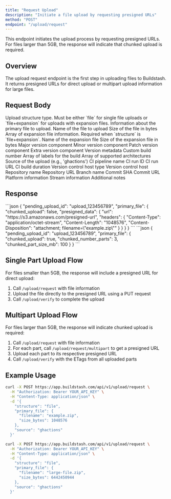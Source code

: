 ```yaml
---
title: "Request Upload"
description: "Initiate a file upload by requesting presigned URLs"
method: "POST"
endpoint: "/upload/request"
---
```


<Note>
  This endpoint initiates the upload process by requesting presigned URLs. For files larger than 5GB, the response will indicate that chunked upload is required.
</Note>

## Overview

The upload request endpoint is the first step in uploading files to Buildstash. It returns presigned URLs for direct upload or multipart upload information for large files.

## Request Body

<ParamField body="structure" type="string" required>
  Upload structure type. Must be either `file` for single file uploads or `file+expansion` for uploads with expansion files.
</ParamField>

<ParamField body="primary_file" type="object" required>
  Information about the primary file to upload.
  
  <Expandable title="File Info Object">
    <ParamField body="filename" type="string" required>
      Name of the file to upload
    </ParamField>
    <ParamField body="size_bytes" type="integer" required>
      Size of the file in bytes
    </ParamField>
  </Expandable>
</ParamField>

<ParamField body="expansion_files" type="array">
  Array of expansion file information. Required when `structure` is `file+expansion`.
  
  <Expandable title="Expansion File Object">
    <ParamField body="filename" type="string" required>
      Name of the expansion file
    </ParamField>
    <ParamField body="size_bytes" type="integer" required>
      Size of the expansion file in bytes
    </ParamField>
  </Expandable>
</ParamField>

<ParamField body="version_component_1_major" type="string">
  Major version component
</ParamField>

<ParamField body="version_component_2_minor" type="string">
  Minor version component
</ParamField>

<ParamField body="version_component_3_patch" type="string">
  Patch version component
</ParamField>

<ParamField body="version_component_extra" type="string">
  Extra version component
</ParamField>

<ParamField body="version_component_meta" type="string">
  Version metadata
</ParamField>

<ParamField body="custom_build_number" type="string">
  Custom build number
</ParamField>

<ParamField body="labels" type="array">
  Array of labels for the build
</ParamField>

<ParamField body="architectures" type="array">
  Array of supported architectures
</ParamField>

<ParamField body="source" type="string">
  Source of the upload (e.g., 'ghactions')
</ParamField>

<ParamField body="ci_pipeline" type="string">
  CI pipeline name
</ParamField>

<ParamField body="ci_run_id" type="string">
  CI run ID
</ParamField>

<ParamField body="ci_run_url" type="string">
  CI run URL
</ParamField>

<ParamField body="ci_build_duration" type="string">
  CI build duration
</ParamField>

<ParamField body="vc_host_type" type="string">
  Version control host type
</ParamField>

<ParamField body="vc_host" type="string">
  Version control host
</ParamField>

<ParamField body="vc_repo_name" type="string">
  Repository name
</ParamField>

<ParamField body="vc_repo_url" type="string">
  Repository URL
</ParamField>

<ParamField body="vc_branch" type="string">
  Branch name
</ParamField>

<ParamField body="vc_commit_sha" type="string">
  Commit SHA
</ParamField>

<ParamField body="vc_commit_url" type="string">
  Commit URL
</ParamField>

<ParamField body="platform" type="string">
  Platform information
</ParamField>

<ParamField body="stream" type="string">
  Stream information
</ParamField>

<ParamField body="notes" type="string">
  Additional notes
</ParamField>

## Response

<ResponseExample>
  <ResponseExampleBody>
```json
{
  "pending_upload_id": "upload_123456789",
  "primary_file": {
    "chunked_upload": false,
    "presigned_data": {
      "url": "https://s3.amazonaws.com/presigned-url",
      "headers": {
        "Content-Type": "application/octet-stream",
        "Content-Length": "1048576",
        "Content-Disposition": "attachment; filename=\"example.zip\""
      }
    }
  }
}
```
  </ResponseExampleBody>
</ResponseExample>

<ResponseExample>
  <ResponseExampleBody>
```json
{
  "pending_upload_id": "upload_123456789",
  "primary_file": {
    "chunked_upload": true,
    "chunked_number_parts": 3,
    "chunked_part_size_mb": 100
  }
}
```
  </ResponseExampleBody>
</ResponseExample>

## Single Part Upload Flow

For files smaller than 5GB, the response will include a presigned URL for direct upload:

1. Call `/upload/request` with file information
2. Upload the file directly to the presigned URL using a PUT request
3. Call `/upload/verify` to complete the upload

## Multipart Upload Flow

For files larger than 5GB, the response will indicate chunked upload is required:

1. Call `/upload/request` with file information
2. For each part, call `/upload/request/multipart` to get a presigned URL
3. Upload each part to its respective presigned URL
4. Call `/upload/verify` with the ETags from all uploaded parts

## Example Usage

<CodeGroup>

```bash Single Part Upload
curl -X POST https://app.buildstash.com/api/v1/upload/request \
  -H "Authorization: Bearer YOUR_API_KEY" \
  -H "Content-Type: application/json" \
  -d '{
    "structure": "file",
    "primary_file": {
      "filename": "example.zip",
      "size_bytes": 1048576
    },
    "source": "ghactions"
  }'
```

```bash Multipart Upload
curl -X POST https://app.buildstash.com/api/v1/upload/request \
  -H "Authorization: Bearer YOUR_API_KEY" \
  -H "Content-Type: application/json" \
  -d '{
    "structure": "file",
    "primary_file": {
      "filename": "large-file.zip",
      "size_bytes": 6442450944
    },
    "source": "ghactions"
  }'
```

</CodeGroup> 